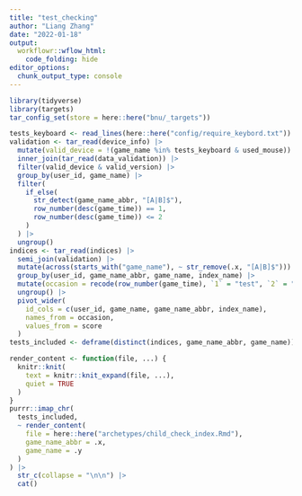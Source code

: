 ```yaml
---
title: "test_checking"
author: "Liang Zhang"
date: "2022-01-18"
output: 
  workflowr::wflow_html:
    code_folding: hide
editor_options:
  chunk_output_type: console
---
```


```r
library(tidyverse)
library(targets)
tar_config_set(store = here::here("bnu/_targets"))
```

```r
tests_keyboard <- read_lines(here::here("config/require_keybord.txt"))
validation <- tar_read(device_info) |> 
  mutate(valid_device = !(game_name %in% tests_keyboard & used_mouse)) |> 
  inner_join(tar_read(data_validation)) |> 
  filter(valid_device & valid_version) |> 
  group_by(user_id, game_name) |> 
  filter(
    if_else(
      str_detect(game_name_abbr, "[A|B]$"), 
      row_number(desc(game_time)) == 1,
      row_number(desc(game_time)) <= 2
    )
  ) |> 
  ungroup()
indices <- tar_read(indices) |> 
  semi_join(validation) |> 
  mutate(across(starts_with("game_name"), ~ str_remove(.x, "[A|B]$"))) |> 
  group_by(user_id, game_name_abbr, game_name, index_name) |> 
  mutate(occasion = recode(row_number(game_time), `1` = "test", `2` = "retest")) |> 
  ungroup() |> 
  pivot_wider(
    id_cols = c(user_id, game_name, game_name_abbr, index_name), 
    names_from = occasion,
    values_from = score
  )
tests_included <- deframe(distinct(indices, game_name_abbr, game_name))
```

```r
render_content <- function(file, ...) {
  knitr::knit(
    text = knitr::knit_expand(file, ...),
    quiet = TRUE
  )
}
purrr::imap_chr(
  tests_included,
  ~ render_content(
    file = here::here("archetypes/child_check_index.Rmd"),
    game_name_abbr = .x,
    game_name = .y
  )
) |> 
  str_c(collapse = "\n\n") |> 
  cat()
```

